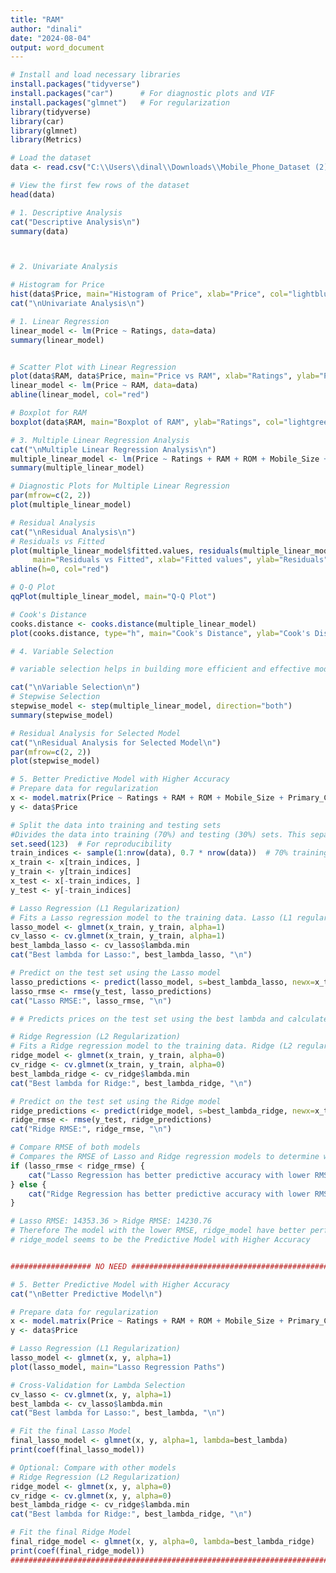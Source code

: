 ---
title: "RAM"
author: "dinali"
date: "2024-08-04"
output: word_document
---
```{r}
# Install and load necessary libraries
install.packages("tidyverse")
install.packages("car")      # For diagnostic plots and VIF
install.packages("glmnet")   # For regularization
library(tidyverse)
library(car)
library(glmnet)
library(Metrics)

# Load the dataset
data <- read.csv("C:\\Users\\dinal\\Downloads\\Mobile_Phone_Dataset (2)\\Mobile_Phone_Dataset\\Group_Project\\Mobile.csv")

# View the first few rows of the dataset
head(data)

# 1. Descriptive Analysis
cat("Descriptive Analysis\n")
summary(data)



# 2. Univariate Analysis

# Histogram for Price
hist(data$Price, main="Histogram of Price", xlab="Price", col="lightblue", breaks=30)
cat("\nUnivariate Analysis\n")

# 1. Linear Regression
linear_model <- lm(Price ~ Ratings, data=data)
summary(linear_model)


# Scatter Plot with Linear Regression
plot(data$RAM, data$Price, main="Price vs RAM", xlab="Ratings", ylab="Price", col="blue")
linear_model <- lm(Price ~ RAM, data=data)
abline(linear_model, col="red")

# Boxplot for RAM
boxplot(data$RAM, main="Boxplot of RAM", ylab="Ratings", col="lightgreen")

# 3. Multiple Linear Regression Analysis
cat("\nMultiple Linear Regression Analysis\n")
multiple_linear_model <- lm(Price ~ Ratings + RAM + ROM + Mobile_Size + Primary_Cam + Selfi_Cam + Battery_Power, data=data)
summary(multiple_linear_model)

# Diagnostic Plots for Multiple Linear Regression
par(mfrow=c(2, 2))
plot(multiple_linear_model)

# Residual Analysis
cat("\nResidual Analysis\n")
# Residuals vs Fitted
plot(multiple_linear_model$fitted.values, residuals(multiple_linear_model),
     main="Residuals vs Fitted", xlab="Fitted values", ylab="Residuals", col="blue")
abline(h=0, col="red")

# Q-Q Plot
qqPlot(multiple_linear_model, main="Q-Q Plot")

# Cook's Distance
cooks.distance <- cooks.distance(multiple_linear_model)
plot(cooks.distance, type="h", main="Cook's Distance", ylab="Cook's Distance")

# 4. Variable Selection

# variable selection helps in building more efficient and effective models by focusing on the most relevant features, thereby improving prediction accuracy and computational efficiency.

cat("\nVariable Selection\n")
# Stepwise Selection
stepwise_model <- step(multiple_linear_model, direction="both")
summary(stepwise_model)

# Residual Analysis for Selected Model
cat("\nResidual Analysis for Selected Model\n")
par(mfrow=c(2, 2))
plot(stepwise_model)

# 5. Better Predictive Model with Higher Accuracy
# Prepare data for regularization
x <- model.matrix(Price ~ Ratings + RAM + ROM + Mobile_Size + Primary_Cam + Selfi_Cam + Battery_Power, data=data)[,-1]
y <- data$Price

# Split the data into training and testing sets
#Divides the data into training (70%) and testing (30%) sets. This separation allows to train the models on one subset of data and evaluate their performance on another, which helps assess their generalization capability.
set.seed(123)  # For reproducibility
train_indices <- sample(1:nrow(data), 0.7 * nrow(data))  # 70% training data
x_train <- x[train_indices, ]
y_train <- y[train_indices]
x_test <- x[-train_indices, ]
y_test <- y[-train_indices]

# Lasso Regression (L1 Regularization)
# Fits a Lasso regression model to the training data. Lasso (L1 regularization) helps with feature selection by shrinking some coefficients to zero, effectively selecting a subset of predictors.
lasso_model <- glmnet(x_train, y_train, alpha=1)
cv_lasso <- cv.glmnet(x_train, y_train, alpha=1)
best_lambda_lasso <- cv_lasso$lambda.min
cat("Best lambda for Lasso:", best_lambda_lasso, "\n")

# Predict on the test set using the Lasso model
lasso_predictions <- predict(lasso_model, s=best_lambda_lasso, newx=x_test)
lasso_rmse <- rmse(y_test, lasso_predictions)
cat("Lasso RMSE:", lasso_rmse, "\n")

# # Predicts prices on the test set using the best lambda and calculates the Root Mean Squared Error (RMSE) to evaluate the model’s performance. RMSE is a measure of the model's prediction accuracy, with lower values indicating better performance.

# Ridge Regression (L2 Regularization)
# Fits a Ridge regression model to the training data. Ridge (L2 regularization) penalizes the size of coefficients but does not perform feature selection like Lasso.
ridge_model <- glmnet(x_train, y_train, alpha=0)
cv_ridge <- cv.glmnet(x_train, y_train, alpha=0)
best_lambda_ridge <- cv_ridge$lambda.min
cat("Best lambda for Ridge:", best_lambda_ridge, "\n")

# Predict on the test set using the Ridge model
ridge_predictions <- predict(ridge_model, s=best_lambda_ridge, newx=x_test)
ridge_rmse <- rmse(y_test, ridge_predictions)
cat("Ridge RMSE:", ridge_rmse, "\n")

# Compare RMSE of both models
# Compares the RMSE of Lasso and Ridge regression models to determine which model has better predictive accuracy. The model with the lower RMSE is considered to have better performance
if (lasso_rmse < ridge_rmse) {
    cat("Lasso Regression has better predictive accuracy with lower RMSE.\n")
} else {
    cat("Ridge Regression has better predictive accuracy with lower RMSE.\n")
}

# Lasso RMSE: 14353.36 > Ridge RMSE: 14230.76 
# Therefore The model with the lower RMSE, ridge_model have better performance
# ridge_model seems to be the Predictive Model with Higher Accuracy


################## NO NEED ########################################################################

# 5. Better Predictive Model with Higher Accuracy
cat("\nBetter Predictive Model\n")

# Prepare data for regularization
x <- model.matrix(Price ~ Ratings + RAM + ROM + Mobile_Size + Primary_Cam + Selfi_Cam + Battery_Power, data=data)[,-1]
y <- data$Price

# Lasso Regression (L1 Regularization)
lasso_model <- glmnet(x, y, alpha=1)
plot(lasso_model, main="Lasso Regression Paths")

# Cross-Validation for Lambda Selection
cv_lasso <- cv.glmnet(x, y, alpha=1)
best_lambda <- cv_lasso$lambda.min
cat("Best lambda for Lasso:", best_lambda, "\n")

# Fit the final Lasso Model
final_lasso_model <- glmnet(x, y, alpha=1, lambda=best_lambda)
print(coef(final_lasso_model))

# Optional: Compare with other models
# Ridge Regression (L2 Regularization)
ridge_model <- glmnet(x, y, alpha=0)
cv_ridge <- cv.glmnet(x, y, alpha=0)
best_lambda_ridge <- cv_ridge$lambda.min
cat("Best lambda for Ridge:", best_lambda_ridge, "\n")

# Fit the final Ridge Model
final_ridge_model <- glmnet(x, y, alpha=0, lambda=best_lambda_ridge)
print(coef(final_ridge_model))
####################################################################################################################
```

